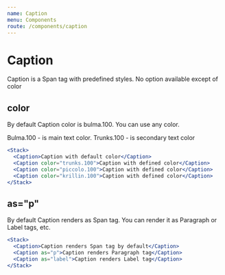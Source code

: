 ```yaml
---
name: Caption
menu: Components
route: /components/caption
---
```


# Caption

Caption is a Span tag with predefined styles. No option available except of color

## color

By default Caption color is bulma.100. You can use any color.

Bulma.100 - is main text color. Trunks.100 - is secondary text color

```jsx react-live
<Stack>
  <Caption>Caption with default color</Caption>
  <Caption color="trunks.100">Caption with defined color</Caption>
  <Caption color="piccolo.100">Caption with defined color</Caption>
  <Caption color="krillin.100">Caption with defined color</Caption>
</Stack>
```

## as="p"

By default Caption renders as Span tag. You can render it as Paragraph or Label tags, etc.

```jsx react-live
<Stack>
  <Caption>Caption renders Span tag by default</Caption>
  <Caption as="p">Caption renders Paragraph tag</Caption>
  <Caption as="label">Caption renders Label tag</Caption>
</Stack>
```
